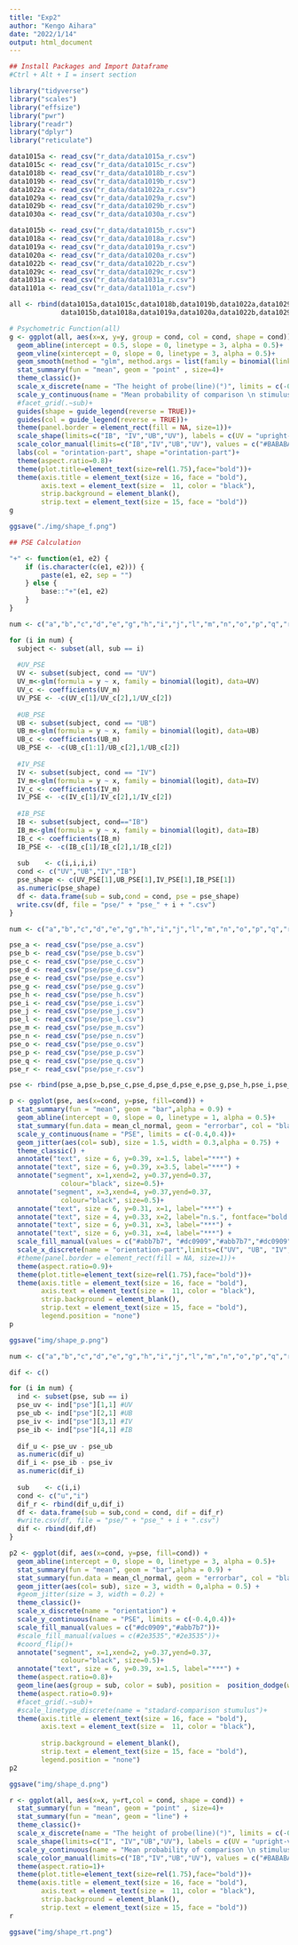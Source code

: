 ---
title: "Exp2"
author: "Kengo Aihara"
date: "2022/1/14"
output: html_document
---

```{r message=FALSE, warning=FALSE}
## Install Packages and Import Dataframe
#Ctrl + Alt + I = insert section

library("tidyverse")
library("scales")
library("effsize")
library("pwr")
library("readr")
library("dplyr")
library("reticulate")

data1015a <- read_csv("r_data/data1015a_r.csv")
data1015c <- read_csv("r_data/data1015c_r.csv")
data1018b <- read_csv("r_data/data1018b_r.csv")
data1019b <- read_csv("r_data/data1019b_r.csv")
data1022a <- read_csv("r_data/data1022a_r.csv")
data1029a <- read_csv("r_data/data1029a_r.csv")
data1029b <- read_csv("r_data/data1029b_r.csv")
data1030a <- read_csv("r_data/data1030a_r.csv")

data1015b <- read_csv("r_data/data1015b_r.csv")
data1018a <- read_csv("r_data/data1018a_r.csv")
data1019a <- read_csv("r_data/data1019a_r.csv")
data1020a <- read_csv("r_data/data1020a_r.csv")
data1022b <- read_csv("r_data/data1022b_r.csv")
data1029c <- read_csv("r_data/data1029c_r.csv")
data1031a <- read_csv("r_data/data1031a_r.csv")
data1101a <- read_csv("r_data/data1101a_r.csv")

all <- rbind(data1015a,data1015c,data1018b,data1019b,data1022a,data1029a,data1029b,data1030a,
             data1015b,data1018a,data1019a,data1020a,data1022b,data1029c,data1031a,data1101a)

```

```{r}
# Psychometric Function(all)
g <- ggplot(all, aes(x=x, y=y, group = cond, col = cond, shape = cond)) +
  geom_abline(intercept = 0.5, slope = 0, linetype = 3, alpha = 0.5)+
  geom_vline(xintercept = 0, slope = 0, linetype = 3, alpha = 0.5)+
  geom_smooth(method = "glm", method.args = list(family = binomial(link = "logit")), se = FALSE,  size=1.5) +
  stat_summary(fun = "mean", geom = "point" , size=4)+
  theme_classic()+
  scale_x_discrete(name = "The height of probe(line)(°)", limits = c(-0.8,-0.4,-0.2,0.0,0.2,0.4,0.8), expand = c(0.1,0)) +
  scale_y_continuous(name = "Mean probability of comparison \n stimulus being perceived as larger")+
  #facet_grid(.~sub)+
  guides(shape = guide_legend(reverse = TRUE))+
  guides(col = guide_legend(reverse = TRUE))+
  theme(panel.border = element_rect(fill = NA, size=1))+
  scale_shape(limits=c("IB", "IV","UB","UV"), labels = c(UV = "upright-vertex",UB = "upright-base",IV = "inverse-vertex",IB = "inverse-base"))+  
  scale_color_manual(limits=c("IB","IV","UB","UV"), values = c("#BABABA","#dc0909","#BABABA","#dc0909"), labels = c(UV = "upright-vertex",UB = "upright-base",IV = "inverse-vertex",IB = "inverse-base"))+
  labs(col = "orintation-part", shape ="orintation-part")+
  theme(aspect.ratio=0.8)+ 
  theme(plot.title=element_text(size=rel(1.75),face="bold"))+
  theme(axis.title = element_text(size = 16, face = "bold"),
        axis.text = element_text(size =  11, color = "black"),
        strip.background = element_blank(),
        strip.text = element_text(size = 15, face = "bold"))
g

ggsave("./img/shape_f.png")
```

```{r message=FALSE, warning=FALSE}
## PSE Calculation

"+" <- function(e1, e2) {
    if (is.character(c(e1, e2))) {
        paste(e1, e2, sep = "")
    } else {
        base::"+"(e1, e2)
    }
}

num <- c("a","b","c","d","e","g","h","i","j","l","m","n","o","p","q","r")

for (i in num) {
  subject <- subset(all, sub == i)
  
  #UV_PSE
  UV <- subset(subject, cond == "UV")
  UV_m<-glm(formula = y ~ x, family = binomial(logit), data=UV)
  UV_c <- coefficients(UV_m)
  UV_PSE <- -c(UV_c[1]/UV_c[2],1/UV_c[2])
  
  #UB_PSE
  UB <- subset(subject, cond == "UB")
  UB_m<-glm(formula = y ~ x, family = binomial(logit), data=UB)
  UB_c <- coefficients(UB_m)
  UB_PSE <- -c(UB_c[1:1]/UB_c[2],1/UB_c[2])
  
  #IV_PSE
  IV <- subset(subject, cond == "IV")
  IV_m<-glm(formula = y ~ x, family = binomial(logit), data=IV)
  IV_c <- coefficients(IV_m)
  IV_PSE <- -c(IV_c[1]/IV_c[2],1/IV_c[2])
  
  #IB_PSE
  IB <- subset(subject, cond=="IB")
  IB_m<-glm(formula = y ~ x, family = binomial(logit), data=IB)
  IB_c <- coefficients(IB_m)
  IB_PSE <- -c(IB_c[1]/IB_c[2],1/IB_c[2])
  
  sub    <- c(i,i,i,i)
  cond <- c("UV","UB","IV","IB")
  pse_shape <- c(UV_PSE[1],UB_PSE[1],IV_PSE[1],IB_PSE[1])
  as.numeric(pse_shape)
  df <- data.frame(sub = sub,cond = cond, pse = pse_shape)
  write.csv(df, file = "pse/" + "pse_" + i + ".csv")
}

num <- c("a","b","c","d","e","g","h","i","j","l","m","n","o","p","q","r")

pse_a <- read_csv("pse/pse_a.csv")
pse_b <- read_csv("pse/pse_b.csv")
pse_c <- read_csv("pse/pse_c.csv")
pse_d <- read_csv("pse/pse_d.csv")
pse_e <- read_csv("pse/pse_e.csv")
pse_g <- read_csv("pse/pse_g.csv")
pse_h <- read_csv("pse/pse_h.csv")
pse_i <- read_csv("pse/pse_i.csv")
pse_j <- read_csv("pse/pse_j.csv")
pse_l <- read_csv("pse/pse_l.csv")
pse_m <- read_csv("pse/pse_m.csv")
pse_n <- read_csv("pse/pse_n.csv")
pse_o <- read_csv("pse/pse_o.csv")
pse_p <- read_csv("pse/pse_p.csv")
pse_q <- read_csv("pse/pse_q.csv")
pse_r <- read_csv("pse/pse_r.csv")

pse <- rbind(pse_a,pse_b,pse_c,pse_d,pse_d,pse_e,pse_g,pse_h,pse_i,pse_j,pse_l,pse_m,pse_m,pse_n,pse_o,pse_p,pse_q,pse_r)

```

```{r}
p <- ggplot(pse, aes(x=cond, y=pse, fill=cond)) +
  stat_summary(fun = "mean", geom = "bar",alpha = 0.9) +
  geom_abline(intercept = 0, slope = 0, linetype = 1, alpha = 0.5)+
  stat_summary(fun.data = mean_cl_normal, geom = "errorbar", col = "black", width = 0, size = 1) +
  scale_y_continuous(name = "PSE", limits = c(-0.4,0.4))+
  geom_jitter(aes(col= sub), size = 1.5, width = 0.3,alpha = 0.75) +
  theme_classic() +
  annotate("text", size = 6, y=0.39, x=1.5, label="***") +
  annotate("text", size = 6, y=0.39, x=3.5, label="***") +
  annotate("segment", x=1,xend=2, y=0.37,yend=0.37,
             colour="black", size=0.5)+
  annotate("segment", x=3,xend=4, y=0.37,yend=0.37,
             colour="black", size=0.5)+
  annotate("text", size = 6, y=0.31, x=1, label="***") +
  annotate("text", size = 4, y=0.33, x=2, label="n.s.", fontface="bold.italic") +
  annotate("text", size = 6, y=0.31, x=3, label="***") +
  annotate("text", size = 6, y=0.31, x=4, label="***") +
  scale_fill_manual(values = c("#abb7b7", "#dc0909","#abb7b7","#dc0909"))+
  scale_x_discrete(name = "orientation-part",limits=c("UV", "UB", "IV", "IB"))+
  #theme(panel.border = element_rect(fill = NA, size=1))+
  theme(aspect.ratio=0.9)+ 
  theme(plot.title=element_text(size=rel(1.75),face="bold"))+
  theme(axis.title = element_text(size = 16, face = "bold"),
        axis.text = element_text(size =  11, color = "black"),
        strip.background = element_blank(),
        strip.text = element_text(size = 15, face = "bold"),
        legend.position = "none") 
p

ggsave("img/shape_p.png")
```

```{r include=FALSE}

num <- c("a","b","c","d","e","g","h","i","j","l","m","n","o","p","q","r")

dif <- c()

for (i in num) {
  ind <- subset(pse, sub == i)
  pse_uv <- ind["pse"][1,1] #UV
  pse_ub <- ind["pse"][2,1] #UB
  pse_iv <- ind["pse"][3,1] #IV
  pse_ib <- ind["pse"][4,1] #IB
  
  dif_u <- pse_uv - pse_ub
  as.numeric(dif_u)
  dif_i <- pse_ib - pse_iv
  as.numeric(dif_i)
  
  sub    <- c(i,i)
  cond <- c("u","i")
  dif_r <- rbind(dif_u,dif_i)
  df <- data.frame(sub = sub,cond = cond, dif = dif_r)
  #write.csv(df, file = "pse/" + "pse_" + i + ".csv")
  dif <- rbind(dif,df)
}
```

```{r}
p2 <- ggplot(dif, aes(x=cond, y=pse, fill=cond)) +
  geom_abline(intercept = 0, slope = 0, linetype = 3, alpha = 0.5)+
  stat_summary(fun = "mean", geom = "bar",alpha = 0.9) +
  stat_summary(fun.data = mean_cl_normal, geom = "errorbar", col = "black", width = 0, size = 1) +
  geom_jitter(aes(col= sub), size = 3, width = 0,alpha = 0.5) +
  #geom_jitter(size = 3, width = 0.2) +
  theme_classic()+
  scale_x_discrete(name = "orientation") +
  scale_y_continuous(name = "PSE", limits = c(-0.4,0.4))+
  scale_fill_manual(values = c("#dc0909","#abb7b7"))+
  #scale_fill_manual(values = c(#2e3535","#2e3535"))+
  #coord_flip()+
  annotate("segment", x=1,xend=2, y=0.37,yend=0.37,
             colour="black", size=0.5)+
  annotate("text", size = 6, y=0.39, x=1.5, label="***") +
  theme(aspect.ratio=0.8)+ 
  geom_line(aes(group = sub, color = sub), position =  position_dodge(width=0))+
  theme(aspect.ratio=0.9)+
  #facet_grid(.~sub)+
  #scale_linetype_discrete(name = "stadard-comparison stumulus")+
  theme(axis.title = element_text(size = 16, face = "bold"),
        axis.text = element_text(size =  11, color = "black"),
        
        strip.background = element_blank(),
        strip.text = element_text(size = 15, face = "bold"),
        legend.position = "none") 
p2

ggsave("img/shape_d.png")
```

```{r}
r <- ggplot(all, aes(x=x, y=rt,col = cond, shape = cond)) +
  stat_summary(fun = "mean", geom = "point" , size=4)+
  stat_summary(fun = "mean", geom = "line") +
  theme_classic()+
  scale_x_discrete(name = "The height of probe(line)(°)", limits = c(-0.8,-0.4,-0.2,0.0,0.2,0.4,0.8), expand = c(0.1,0)) +
  scale_shape(limits=c("I", "IV","UB","UV"), labels = c(UV = "upright-vertex",UB = "upright-base",IV = "inverse-vertex",IB = "inverse-base"))+ 
  scale_y_continuous(name = "Mean probability of comparison \n stimulus being perceived as higher")+
  scale_color_manual(limits=c("IB","IV","UB","UV"), values = c("#BABABA","#dc0909","#BABABA","#dc0909"), labels = c(UV = "upright-vertex",UB = "upright-base",IV = "inverse-vertex",IB = "inverse-base"))+
  theme(aspect.ratio=1)+ 
  theme(plot.title=element_text(size=rel(1.75),face="bold"))+
  theme(axis.title = element_text(size = 16, face = "bold"),
        axis.text = element_text(size =  11, color = "black"),
        strip.background = element_blank(),
        strip.text = element_text(size = 15, face = "bold"))
r

ggsave("img/shape_rt.png")
```

